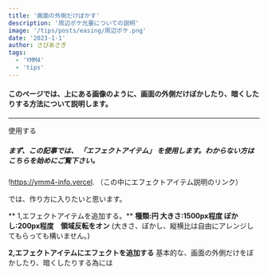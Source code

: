 ```yaml
---
title: '画面の外側だけぼかす'
description: '周辺ボケ光量についての説明'
image: '/tips/posts/easing/周辺ボケ.png'
date: '2023-1-1'
author: さびあさぎ
tags:
  - 'YMM4'
  - 'tips'
---
```


#### このページでは、上にある画像のように、画面の外側だけぼかしたり、暗くしたりする方法について説明します。
---
使用する
##### まず、この記事では、 **「エフェクトアイテム」** を使用します。わからない方はこちらを始めにご覧下さい。
!https://ymm4-info.vercel.
（この中にエフェクトアイテム説明のリンク）

では、作り方に入りたいと思います。

** 1,エフェクトアイテムを追加する。**
  **種類:円  大きさ:1500px程度  ぼかし:200px程度　領域反転をオン**
 (大きさ、ぼかし、縦横比は自由にアレンジしてもらっても構いません。)

 **2,エフェクトアイテムにエフェクトを追加する**
 基本的な、画面の外側だけをぼかしたり、暗くしたりする為には
